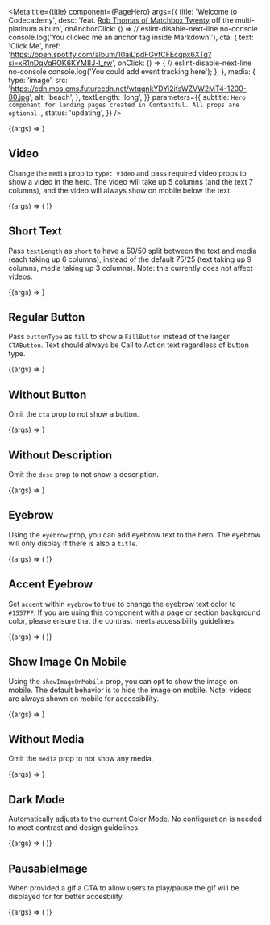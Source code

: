 
<Meta
  title={title}
  component={PageHero}
  args={{
    title: 'Welcome to Codecademy',
    desc:
      'feat. [Rob Thomas of Matchbox Twenty](https://en.wikipedia.org/wiki/Rob_Thomas_(musician)) off the multi-platinum album',
    onAnchorClick: () =>
      // eslint-disable-next-line no-console
      console.log('You clicked me an anchor tag inside Markdown!'),
    cta: {
      text: 'Click Me',
      href:
        'https://open.spotify.com/album/10aiDpdFGyfCFEcqpx6XTq?si=xR1nDqVqROK6KYM8J-l_rw',
      onClick: () => {
        // eslint-disable-next-line no-console
        console.log('You could add event tracking here');
      },
    },
    media: {
      type: 'image',
      src:
        'https://cdn.mos.cms.futurecdn.net/wtqqnkYDYi2ifsWZVW2MT4-1200-80.jpg',
      alt: 'beach',
    },
    textLength: 'long',
  }}
  parameters={{
    subtitle: `Hero component for landing pages created in Contentful. All props are optional.`,
    status: 'updating',
  }}
/>

<Canvas>
  <Story name="Page Hero">{(args) => <PageHero {...args} />}</Story>
</Canvas>

<PropsTable story="Page Hero" />

## Video

Change the `media` prop to `type: video` and pass required video props to show a video in the hero. The video will take up 5 columns (and the text 7 columns), and the video will always show on mobile below the text.

<Canvas>
  <Story name="Video">
    {(args) => (
      <PageHero
        {...args}
        media={{
          type: 'video',
          videoUrl: 'https://www.youtube.com/watch?v=dQw4w9WgXcQ',
          videoTitle: 'Workout with Rick Sanchez',
          placeholderImage: 'https://placekitten.com/400/300',
          autoplay: true,
        }}
        title="What's it like to be a Software Engineer"
      />
    )}
  </Story>
</Canvas>

## Short Text

Pass `textLength` as `short` to have a 50/50 split between the text and media (each taking up 6 columns), instead of the default 75/25 (text taking up 9 columns, media taking up 3 columns). Note: this currently does not affect videos.

<Canvas>
  <Story name="Short Text">
    {(args) => <PageHero {...args} textLength="short" />}
  </Story>
</Canvas>

## Regular Button

Pass `buttonType` as `fill` to show a `FillButton` instead of the larger `CTAButton`. Text should always be Call to Action text regardless of button type.

<Canvas>
  <Story name="Regular Button">
    {(args) => <PageHero {...args} cta={{ ...args.cta, buttonType: 'fill' }} />}
  </Story>
</Canvas>

## Without Button

Omit the `cta` prop to not show a button.

<Canvas>
  <Story name="Without Button">
    {(args) => <PageHero {...args} cta={undefined} />}
  </Story>
</Canvas>

## Without Description

Omit the `desc` prop to not show a description.

<Canvas>
  <Story name="Without Description">
    {(args) => <PageHero {...args} desc={undefined} />}
  </Story>
</Canvas>

## Eyebrow

Using the `eyebrow` prop, you can add eyebrow text to the hero. The eyebrow will only display if there is also a `title`.

<Canvas>
  <Story name="Eyebrow">
    {(args) => (
      <PageHero
        {...args}
        eyebrow={{ text: 'Hello there' }}
        textLength="short"
      />
    )}
  </Story>
</Canvas>

## Accent Eyebrow

Set `accent` within `eyebrow` to true to change the eyebrow text color to `#1557FF`. If you are using this component with a page or section background color, please ensure that the contrast meets accessibility guidelines.

<Canvas>
  <Story name="Accent Eyebrow">
    {(args) => (
      <PageHero
        {...args}
        eyebrow={{ text: 'Hello there', accent: true }}
        textLength="short"
      />
    )}
  </Story>
</Canvas>

## Show Image On Mobile

Using the `showImageOnMobile` prop, you can opt to show the image on mobile. The default behavior is to hide the image on mobile. Note: videos are always shown on mobile for accessibility.

<Canvas>
  <Story name="Show Image On Mobile">
    {(args) => <PageHero {...args} showImageOnMobile textLength="short" />}
  </Story>
</Canvas>

## Without Media

Omit the `media` prop to not show any media.

<Canvas>
  <Story name="Without Media">
    {(args) => <PageHero {...args} media={undefined} />}
  </Story>
</Canvas>

## Dark Mode

Automatically adjusts to the current Color Mode. No configuration is needed to meet contrast and design guidelines.

<Canvas>
  <Story name="Dark Mode">
    {(args) => (
      <Background bg="navy" p={16}>
        <PageHero {...args} eyebrow="Hello there" />
      </Background>
    )}
  </Story>
</Canvas>

## PausableImage

When provided a gif a CTA to allow users to play/pause the gif will be displayed for for better accesbility.

<Canvas>
  <Story name="PausableImage">
    {(args) => (
      <PageHero
        {...args}
        media={{
          type: 'image',
          src:
            '//images.ctfassets.net/go6kr6r0ykrq/2vjTCK9DmJ6BOd5NtFxNIG/e5ced4209aef5241cd581841fa6e2511/learn-css_box-model_06.16.gif',
          alt: 'learning envuironment demonstration',
        }}
        eyebrow="Codecademy"
      />
    )}
  </Story>
</Canvas>
